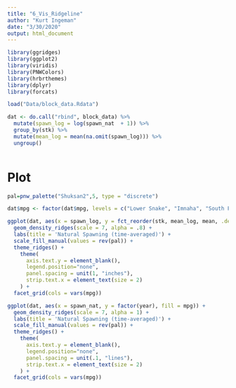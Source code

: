 ```yaml
---
title: "6_Vis_Ridgeline"
author: "Kurt Ingeman"
date: "3/30/2020"
output: html_document
---
```


```r

library(ggridges)
library(ggplot2)
library(viridis)
library(PNWColors)
library(hrbrthemes)
library(dplyr)
library(forcats)

```

```r

load("Data/block_data.Rdata")

dat <- do.call("rbind", block_data) %>% 
  mutate(spawn_log = log(spawn_nat  + 1)) %>% 
  group_by(stk) %>% 
  mutate(mean_log = mean(na.omit(spawn_log))) %>% 
  ungroup()



```


# Plot
```r

pal=pnw_palette("Shuksan2",5, type = "discrete")

dat$mpg <- factor(dat$mpg, levels = c("Lower Snake", "Imnaha", "South Fork Salmon", "Middle Fork Salmon", "Upper Salmon"))

ggplot(dat, aes(x = spawn_log, y = fct_reorder(stk, mean_log, mean, .desc = TRUE), fill = mpg)) +
  geom_density_ridges(scale = 7, alpha = .8) +
  labs(title = 'Natural Spawning (time-averaged)') +
  scale_fill_manual(values = rev(pal)) +
  theme_ridges() +
    theme(
      axis.text.y = element_blank(),
      legend.position="none",
      panel.spacing = unit(1, "inches"),
      strip.text.x = element_text(size = 2)
    ) + 
  facet_grid(cols = vars(mpg))

ggplot(dat, aes(x = spawn_nat, y = factor(year), fill = mpg)) +
  geom_density_ridges(scale = 7, alpha = 1) +
  labs(title = 'Natural Spawning (time-averaged)') +
  scale_fill_manual(values = rev(pal)) +
  theme_ridges() +
    theme(
      axis.text.y = element_blank(),
      legend.position="none",
      panel.spacing = unit(.1, "lines"),
      strip.text.x = element_text(size = 2)
    ) + 
  facet_grid(cols = vars(mpg))


```



